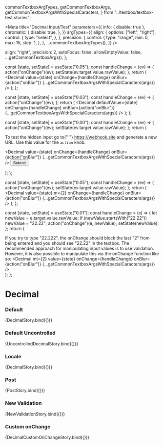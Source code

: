 
  commonTextboxArgTypes,
  getCommonTextboxArgs,
  getCommonTextboxArgsWithSpecialCaracters,
} from "../textbox/textbox-test.stories";

<Meta
  title="Decimal Input/Test"
  parameters={{
    info: { disable: true },
    chromatic: {
      disable: true,
    },
  }}
  argTypes={{
    align: {
      options: ["left", "right"],
      control: {
        type: "select",
      },
    },
    precision: {
      control: {
        type: "range",
        min: 0,
        max: 15,
        step: 1,
      },
    },
    ...commonTextboxArgTypes(),
  }}
/>

  align: "right",
  precision: 2,
  autoFocus: false,
  allowEmptyValue: false,
  ...getCommonTextboxArgs(),
};

  const [state, setState] = useState("0.05");
  const handleChange = (ev) => {
    action("onChange")(ev);
    setState(ev.target.value.rawValue);
  };
  return (
    <Decimal
      value={state}
      onChange={handleChange}
      onBlur={action("onBlur")}
      {...getCommonTextboxArgsWithSpecialCaracters(args)}
    />
  );
};

  const [state, setState] = useState("0.03");
  const handleChange = (ev) => {
    action("onChange")(ev);
  };
  return (
    <Decimal
      defaultValue={state}
      onChange={handleChange}
      onBlur={action("onBlur")}
      {...getCommonTextboxArgsWithSpecialCaracters(args)}
    />
  );
};

  const [state, setState] = useState("0.00");
  const handleChange = (ev) => {
    action("onChange")(ev);
    setState(ev.target.value.rawValue);
  };
  return (
    <form method="POST" action={actionArg} target="_blank">
      <p>
        To test the hidden input go to{" "}
        <a href="https://webhook.site">https://webhook.site</a> and generate a
        new URL. Use this value for the <code>action</code> knob.
      </p>
      <Decimal
        value={state}
        onChange={handleChange}
        onBlur={action("onBlur")}
        {...getCommonTextboxArgsWithSpecialCaracters(args)}
      />
      <button type="submit">Submit</button>
    </form>
  );
};

  const [state, setState] = useState("0.05");
  const handleChange = (ev) => {
    action("onChange")(ev);
    setState(ev.target.value.rawValue);
  };
  return (
    <CarbonProvider validationRedesignOptIn>
      <Decimal
        value={state}
        m={2}
        onChange={handleChange}
        onBlur={action("onBlur")}
        {...getCommonTextboxArgsWithSpecialCaracters(args)}
      />
    </CarbonProvider>
  );
};

  const [state, setState] = useState("0.01");
  const handleChange = (e) => {
    let newValue = e.target.value.rawValue;
    if (newValue.startsWith("22.22")) newValue = "22.22";
    action("onChange")(e, newValue);
    setState(newValue);
  };
  return (
    <div>
      If you try to type "22.222", the onChange should block the last "2" from
      being entered and you should see "22.22" in the textbox. The recommended
      approach for manipulating input values is to use validation. However, it
      is also possible to manipulate this via the onChange function like so:
      <Decimal
        mt={2}
        value={state}
        onChange={handleChange}
        onBlur={action("onBlur")}
        {...getCommonTextboxArgsWithSpecialCaracters(args)}
      />
    </div>
  );
};

# Decimal

### Default

<Canvas>
  <Story name="default" args={commonArgs}>
    {DecimalStory.bind({})}
  </Story>
</Canvas>

### Default Uncontrolled

<Preview>
  <Story name="uncontrolled default" args={commonArgs}>
    {UncontrolledDecimalStory.bind({})}
  </Story>
</Preview>

### Locale

<Canvas>
  <Story
    name="locale"
    argTypes={{
      locale: {
        options: ["en", "fr", "no", "es-ES", "pt-PT", "it"],
        control: { type: "select" },
      },
    }}
    args={{ ...commonArgs, locale: undefined }}
  >
    {DecimalStory.bind({})}
  </Story>
</Canvas>

### Post

<Canvas>
  <Story name="post" args={{ ...commonArgs, action: "" }}>
    {PostStory.bind({})}
  </Story>
</Canvas>

### New Validation

<Canvas>
  <Story name="new validation" args={commonArgs}>
    {NewValidationStory.bind({})}
  </Story>
</Canvas>

### Custom onChange

<Canvas>
  <Story name="custom onChange" args={commonArgs}>
    {DecimalCustomOnChangeStory.bind({})}
  </Story>
</Canvas>
